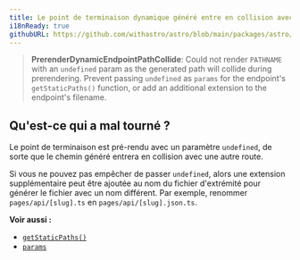 ```yaml
---
title: Le point de terminaison dynamique généré entre en collision avec une autre route.
i18nReady: true
githubURL: https://github.com/withastro/astro/blob/main/packages/astro/src/core/errors/errors-data.ts
---
```


> **PrerenderDynamicEndpointPathCollide**: Could not render `PATHNAME` with an `undefined` param as the generated path will collide during prerendering. Prevent passing `undefined` as `params` for the endpoint's `getStaticPaths()` function, or add an additional extension to the endpoint's filename.

## Qu'est-ce qui a mal tourné ?
Le point de terminaison est pré-rendu avec un paramètre `undefined`, de sorte que le chemin généré entrera en collision avec une autre route.

Si vous ne pouvez pas empêcher de passer `undefined`, alors une extension supplémentaire peut être ajoutée au nom du fichier d'extrémité pour générer le fichier avec un nom différent. Par exemple, renommer `pages/api/[slug].ts` en `pages/api/[slug].json.ts`.

**Voir aussi :**
-  [`getStaticPaths()`](/fr/reference/routing-reference/#getstaticpaths)
-  [`params`](/fr/reference/api-reference/#params)
